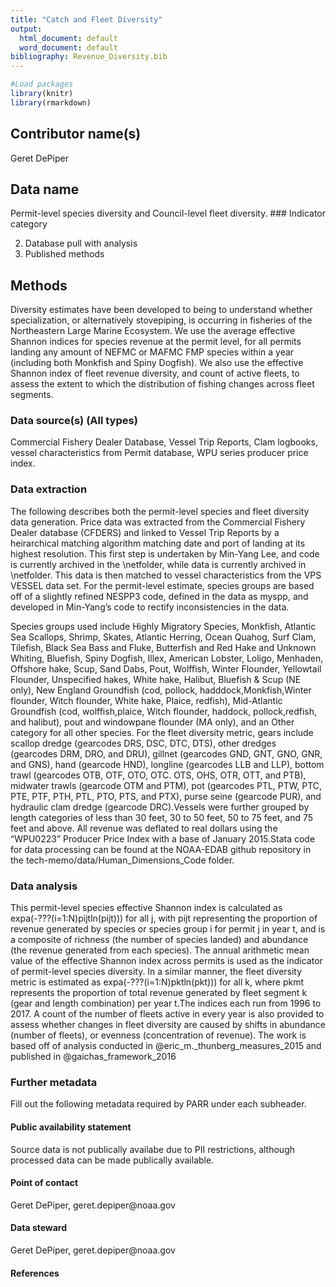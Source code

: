 ```yaml
---
title: "Catch and Fleet Diversity"
output:
  html_document: default
  word_document: default
bibliography: Revenue_Diversity.bib
---
```

<!-- STOP!!!!! INSERT THE FILE NAME OF YOUR .bib BIBLIOGRAPHY ABOVE.--> 

```r

#Load packages
library(knitr)
library(rmarkdown)

```

## Contributor name(s)
Geret DePiper

## Data name
Permit-level species diversity and Council-level fleet diversity.
### Indicator category 

2. Database pull with analysis
5. Published methods


## Methods
Diversity estimates have been developed to being to understand whether specialization, or alternatively stovepiping, is occurring in fisheries of the Northeastern Large Marine Ecosystem. We use the average effective Shannon indices for species revenue at the permit level, for all permits landing any amount of NEFMC or MAFMC FMP species within a year (including both Monkfish and Spiny Dogfish). We also use the effective Shannon index of fleet revenue diversity, and count of active fleets, to assess the extent to which the distribution of fishing changes across fleet segments.

### Data source(s) (All types)
Commercial Fishery Dealer Database, Vessel Trip Reports, Clam logbooks, vessel characteristics from Permit database, WPU series producer price index.

### Data extraction 
The following describes both the permit-level species and fleet diversity data generation. Price data was extracted from the Commercial Fishery Dealer database (CFDERS) and linked to Vessel Trip Reports by a heirarchical matching algorithm matching date and port of landing at its highest resolution. This first step is undertaken by Min-Yang Lee, and code is currently archived in the  \\net\home2\mlee\diversity\code folder, while data is currently archived in \\net\home2\mlee\diversity folder. This data is then matched to vessel characteristics from the  VPS VESSEL data set. For the permit-level estimate, species groups are based off of a slightly refined NESPP3 code, defined in the data as myspp, and developed in Min-Yang's code to rectify inconsistencies in the data.

Species groups used include Highly Migratory Species, Monkfish, Atlantic Sea Scallops, Shrimp, Skates, Atlantic Herring, Ocean Quahog, Surf Clam, Tilefish, Black Sea Bass and Fluke, Butterfish and Red Hake and Unknown Whiting, Bluefish, Spiny Dogfish, Illex, American Lobster, Loligo, Menhaden, Offshore hake, Scup, Sand Dabs, Pout, Wolffish, Winter Flounder, Yellowtail Flounder, Unspecified hakes, White hake, Halibut, Bluefish & Scup (NE only), New England Groundfish (cod, pollock, hadddock,Monkfish,Winter flounder, Witch flounder, White hake, Plaice, redfish), Mid-Atlantic Groundfish (cod, wolffish,plaice, Witch flounder, haddock,  pollock,redfish, and halibut), pout and windowpane flounder (MA only), and an Other category for all other species. For the fleet diversity metric, gears include scallop dredge (gearcodes DRS, DSC, DTC, DTS), other dredges (gearcodes DRM, DRO, and DRU), gillnet (gearcodes GND, GNT, GNO, GNR, and GNS), hand (gearcode HND), longline (gearcodes LLB and LLP), bottom trawl (gearcodes OTB, OTF, OTO, OTC. OTS, OHS, OTR, OTT, and PTB), midwater trawls (gearcode OTM and PTM), pot (gearcodes PTL, PTW, PTC, PTE, PTF, PTH, PTL, PTO, PTS, and PTX), purse seine (gearcode PUR), and hydraulic clam dredge (gearcode DRC).Vessels were further grouped by length categories of less than 30 feet, 30 to 50 feet, 50 to 75 feet, and 75 feet and above. All revenue was deflated to real dollars using the "WPU0223" Producer Price Index with a base of January 2015.Stata code for data processing can be found at the NOAA-EDAB github repository in the tech-memo/data/Human_Dimensions_Code folder.

### Data analysis
This permit-level species effective Shannon index is calculated as expa(-???(i=1:N)pijtln(pijt))) for all j, with pijt representing the proportion of revenue generated by species or species group i for permit j in year t, and is a composite of richness (the number of species landed) and abundance (the revenue generated from each species). The annual arithmetic mean value of the effective Shannon index across permits is used as the indicator of permit-level species diversity. In a similar manner, the fleet diversity metric is estimated as expa(-???(i=1:N)pktln(pkt))) for all k, where pkmt represents the proportion of total revenue generated by fleet segment k (gear and length combination) per year t.The indices each run from 1996 to 2017. A count of the number of fleets active in every year is also provided to assess whether changes in fleet diversity are caused by shifts in abundance (number of fleets), or evenness (concentration of revenue). The work is based off of analysis conducted in @eric_m._thunberg_measures_2015 and published in @gaichas_framework_2016

### Further metadata
Fill out the following metadata required by PARR under each subheader.


#### Public availability statement
Source data is not publically availabe due to PII restrictions, although processed data can be made publically available.


#### Point of contact 
Geret DePiper, geret.depiper@noaa.gov


#### Data steward
Geret DePiper, geret.depiper@noaa.gov

#### References
<!-- References must be submitted in BibTeX format. When compiling this document, they will appear in this section. There is no need to write them out here. Don't forget to include the name of your .bib file in the YAML header (fill in XYZ.bib in YAML header)!!!!!--> 






